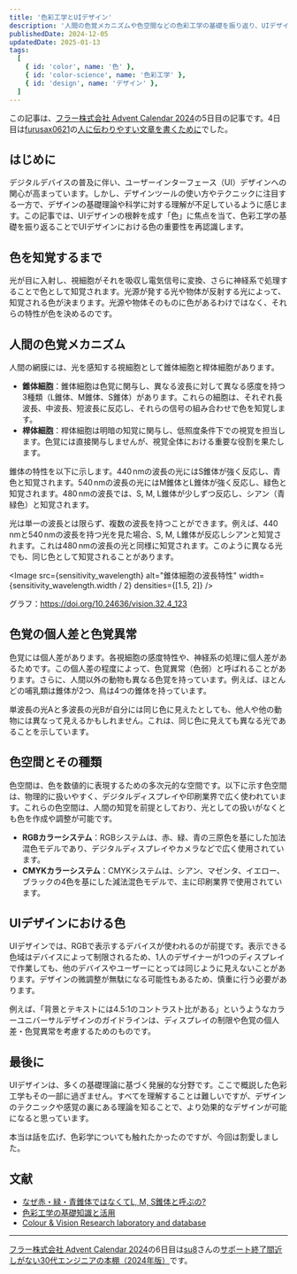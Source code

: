 ```yaml
---
title: '色彩工学とUIデザイン'
description: '人間の色覚メカニズムや色空間などの色彩工学の基礎を振り返り、UIデザインにおける色の重要性を再認識します。'
publishedDate: 2024-12-05
updatedDate: 2025-01-13
tags:
  [
    { id: 'color', name: '色' },
    { id: 'color-science', name: '色彩工学' },
    { id: 'design', name: 'デザイン' },
  ]
---
```



この記事は、[フラー株式会社 Advent Calendar 2024](https://qiita.com/advent-calendar/2024/fuller-inc)の5日目の記事です。4日目は[furusax0621](https://furusax0621.hatenablog.com/about)の[人に伝わりやすい文章を書くために](https://furusax0621.hatenablog.com/entry/2024/12/04/000000)でした。

## はじめに

デジタルデバイスの普及に伴い、ユーザーインターフェース（UI）デザインへの関心が高まっています。しかし、デザインツールの使い方やテクニックに注目する一方で、デザインの基礎理論や科学に対する理解が不足しているように感じます。この記事では、UIデザインの根幹を成す「色」に焦点を当て、色彩工学の基礎を振り返ることでUIデザインにおける色の重要性を再認識します。

## 色を知覚するまで

光が目に入射し、視細胞がそれを吸収し電気信号に変換、さらに神経系で処理することで色として知覚されます。光源が発する光や物体が反射する光によって、知覚される色が決まります。光源や物体そのものに色があるわけではなく、それらの特性が色を決めるのです。

## 人間の色覚メカニズム

人間の網膜には、光を感知する視細胞として錐体細胞と桿体細胞があります。

- **錐体細胞**：錐体細胞は色覚に関与し、異なる波長に対して異なる感度を持つ3種類（L錐体、M錐体、S錐体）があります。これらの細胞は、それぞれ長波長、中波長、短波長に反応し、それらの信号の組み合わせで色を知覚します。
- **桿体細胞**：桿体細胞は明暗の知覚に関与し、低照度条件下での視覚を担当します。色覚には直接関与しませんが、視覚全体における重要な役割を果たします。

錐体の特性を以下に示します。$440\,\mathrm{nm}$の波長の光にはS錐体が強く反応し、青色と知覚されます。$540\,\mathrm{nm}$の波長の光にはM錐体とL錐体が強く反応し、緑色と知覚されます。$480\,\mathrm{nm}$の波長では、S, M, L錐体が少しずつ反応し、シアン（青緑色）と知覚されます。

光は単一の波長とは限らず、複数の波長を持つことができます。例えば、$440\,\mathrm{nm}$と$540\,\mathrm{nm}$の波長を持つ光を見た場合、S, M, L錐体が反応しシアンと知覚されます。これは$480\,\mathrm{nm}$の波長の光と同様に知覚されます。このように異なる光でも、同じ色として知覚されることがあります。

<Image
  src={sensitivity_wavelength}
  alt="錐体細胞の波長特性"
  width={sensitivity_wavelength.width / 2}
  densities={[1.5, 2]}
/>

グラフ：https://doi.org/10.24636/vision.32.4_123

## 色覚の個人差と色覚異常

色覚には個人差があります。各視細胞の感度特性や、神経系の処理に個人差があるためです。この個人差の程度によって、色覚異常（色弱）と呼ばれることがあります。さらに、人間以外の動物も異なる色覚を持っています。例えば、ほとんどの哺乳類は錐体が2つ、鳥は4つの錐体を持っています。

単波長の光Aと多波長の光Bが自分には同じ色に見えたとしても、他人や他の動物には異なって見えるかもしれません。これは、同じ色に見えても異なる光であることを示しています。

## 色空間とその種類

色空間は、色を数値的に表現するための多次元的な空間です。以下に示す色空間は、物理的に扱いやすく、デジタルディスプレイや印刷業界で広く使われています。これらの色空間は、人間の知覚を前提としており、光としての扱いがなくとも色を作成や調整が可能です。

- **RGBカラーシステム**：RGBシステムは、赤、緑、青の三原色を基にした加法混色モデルであり、デジタルディスプレイやカメラなどで広く使用されています。
- **CMYKカラーシステム**：CMYKシステムは、シアン、マゼンタ、イエロー、ブラックの4色を基にした減法混色モデルで、主に印刷業界で使用されています。

## UIデザインにおける色

UIデザインでは、RGBで表示するデバイスが使われるのが前提です。表示できる色域はデバイスによって制限されるため、1人のデザイナーが1つのディスプレイで作業しても、他のデバイスやユーザーにとっては同じように見えないことがあります。デザインの微調整が無駄になる可能性もあるため、慎重に行う必要があります。

例えば、「背景とテキストには4.5:1のコントラスト比がある」というようなカラーユニバーサルデザインのガイドラインは、ディスプレイの制限や色覚の個人差・色覚異常を考慮するためのものです。

## 最後に

UIデザインは、多くの基礎理論に基づく発展的な分野です。ここで概説した色彩工学もその一部に過ぎません。すべてを理解することは難しいですが、デザインのテクニックや感覚の裏にある理論を知ることで、より効果的なデザインが可能になると思っています。

本当は話を広げ、色彩学についても触れたかったのですが、今回は割愛しました。

## 文献

- [なぜ赤・緑・青錐体ではなくてL, M, S錐体と呼ぶの?](https://doi.org/10.24636/vision.32.4_123)
- [色彩工学の基礎知識と活用](https://doi.org/10.18919/jkg.71.3_94)
- [Colour & Vision Research laboratory and database](http://www.cvrl.org/)

---

[フラー株式会社 Advent Calendar 2024](https://qiita.com/advent-calendar/2024/fuller-inc)の6日目は[su8](https://zenn.dev/su8)さんの[サポート終了間近 しがない30代エンジニアの本棚（2024年版）](https://zenn.dev/su8/articles/c9a2e34d4602a0)です。
